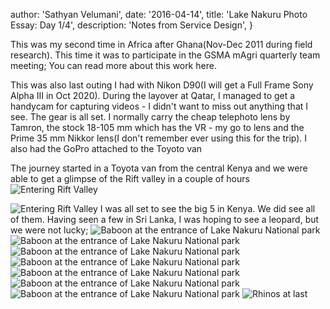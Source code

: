 

  author: 'Sathyan Velumani',
  date: '2016-04-14',
  title: 'Lake Nakuru Photo Essay: Day 1/4',
  description:
    'Notes from Service Design',
}


This was my second time in Africa after Ghana(Nov-Dec 2011 during field research). This time it was to participate in the GSMA mAgri quarterly team meeting; You can read more about this work here. 

This was also last outing I had with Nikon D90(I will get a Full Frame Sony Alpha III in Oct 2020). During the layover at Qatar, I managed to get a handycam for capturing videos - I didn't want to miss out anything that I see. The gear is all set. I normally carry the cheap telephoto lens by Tamron, the stock 18-105 mm which has the VR - my go to lens and the Prime 35 mm Nikkor lens(I don't remember ever using this for the trip). I also had the GoPro attached to the Toyoto van 



The journey started in a Toyota van from the central Kenya and we were able to get a glimpse of the Rift valley in a couple of hours
<Image src={RiftValleyPano} alt="Entering Rift Valley" />

<Image src={RiftValley} alt="Entering Rift Valley" />
I was all set to see the big 5 in Kenya. We did see all of them. Having seen a few in Sri Lanka, I was hoping to see a leopard, but we were not lucky;

<Image src={Baboon} alt="Baboon at the entrance of Lake Nakuru National park" />
<Image src={Flamingo} alt="Baboon at the entrance of Lake Nakuru National park" />
<Image src={FlamingoTwo} alt="Baboon at the entrance of Lake Nakuru National park" />
<Image src={Eerie} alt="Baboon at the entrance of Lake Nakuru National park" />
<Image src={EerieTwo} alt="Baboon at the entrance of Lake Nakuru National park" />
<Image src={EerieThree} alt="Baboon at the entrance of Lake Nakuru National park" />
<Image src={LakeNakurufromTop} alt="Baboon at the entrance of Lake Nakuru National park" />
<Image src={Rhino} alt="Rhinos at last" />


